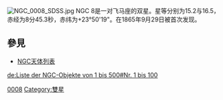[[File:NGC_0008_SDSS.jpg|thumb]]
NGC 8是一对飞马座的双星。星等分别为15.2与16.5，赤经为8分45.3秒，赤纬为+23°50'19"。在1865年9月29日被首次发现。

== 參見 ==
* [[NGC天体列表|NGC天体列表]]

{{Catalogs|NGC=8|PGC=648}}

[[Category:飞马座NGC天体|0008]]
[[Category:雙星|Category:雙星]]

[[de:Liste_der_NGC-Objekte_von_1_bis_500#Nr._1_bis_100|de:Liste der NGC-Objekte von 1 bis 500#Nr. 1 bis 100]]